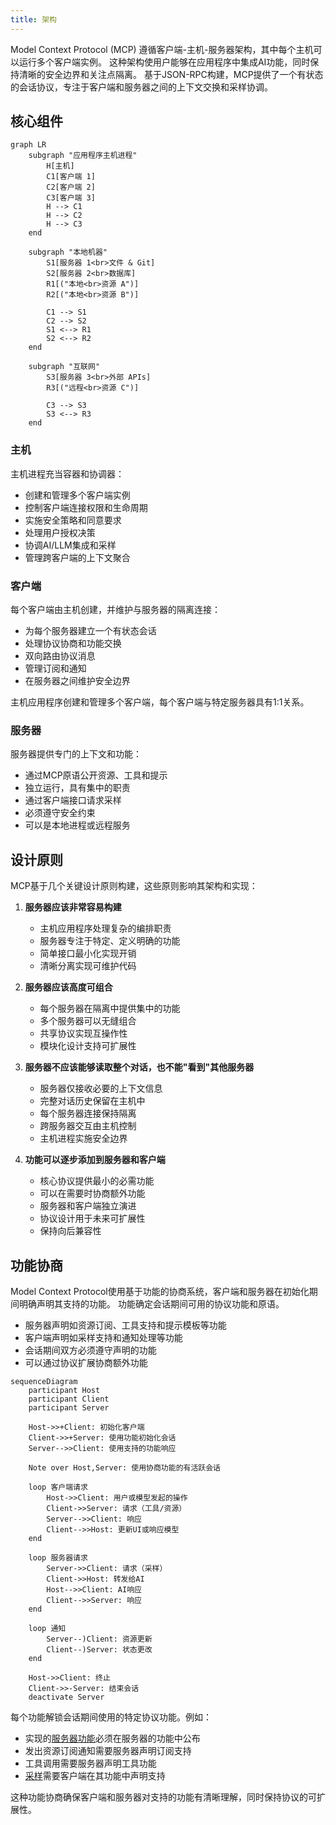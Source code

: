 ```yaml
---
title: 架构
---
```


<div id="enable-section-numbers" />

Model Context Protocol (MCP) 遵循客户端-主机-服务器架构，其中每个主机可以运行多个客户端实例。
这种架构使用户能够在应用程序中集成AI功能，同时保持清晰的安全边界和关注点隔离。
基于JSON-RPC构建，MCP提供了一个有状态的会话协议，专注于客户端和服务器之间的上下文交换和采样协调。

## 核心组件

```mermaid
graph LR
    subgraph "应用程序主机进程"
        H[主机]
        C1[客户端 1]
        C2[客户端 2]
        C3[客户端 3]
        H --> C1
        H --> C2
        H --> C3
    end

    subgraph "本地机器"
        S1[服务器 1<br>文件 & Git]
        S2[服务器 2<br>数据库]
        R1[("本地<br>资源 A")]
        R2[("本地<br>资源 B")]

        C1 --> S1
        C2 --> S2
        S1 <--> R1
        S2 <--> R2
    end

    subgraph "互联网"
        S3[服务器 3<br>外部 APIs]
        R3[("远程<br>资源 C")]

        C3 --> S3
        S3 <--> R3
    end
```

### 主机

主机进程充当容器和协调器：

- 创建和管理多个客户端实例
- 控制客户端连接权限和生命周期
- 实施安全策略和同意要求
- 处理用户授权决策
- 协调AI/LLM集成和采样
- 管理跨客户端的上下文聚合

### 客户端

每个客户端由主机创建，并维护与服务器的隔离连接：

- 为每个服务器建立一个有状态会话
- 处理协议协商和功能交换
- 双向路由协议消息
- 管理订阅和通知
- 在服务器之间维护安全边界

主机应用程序创建和管理多个客户端，每个客户端与特定服务器具有1:1关系。

### 服务器

服务器提供专门的上下文和功能：

- 通过MCP原语公开资源、工具和提示
- 独立运行，具有集中的职责
- 通过客户端接口请求采样
- 必须遵守安全约束
- 可以是本地进程或远程服务

## 设计原则

MCP基于几个关键设计原则构建，这些原则影响其架构和实现：

1. **服务器应该非常容易构建**
   - 主机应用程序处理复杂的编排职责
   - 服务器专注于特定、定义明确的功能
   - 简单接口最小化实现开销
   - 清晰分离实现可维护代码

2. **服务器应该高度可组合**
   - 每个服务器在隔离中提供集中的功能
   - 多个服务器可以无缝组合
   - 共享协议实现互操作性
   - 模块化设计支持可扩展性

3. **服务器不应该能够读取整个对话，也不能"看到"其他服务器**
   - 服务器仅接收必要的上下文信息
   - 完整对话历史保留在主机中
   - 每个服务器连接保持隔离
   - 跨服务器交互由主机控制
   - 主机进程实施安全边界

4. **功能可以逐步添加到服务器和客户端**
   - 核心协议提供最小的必需功能
   - 可以在需要时协商额外功能
   - 服务器和客户端独立演进
   - 协议设计用于未来可扩展性
   - 保持向后兼容性

## 功能协商

Model Context Protocol使用基于功能的协商系统，客户端和服务器在初始化期间明确声明其支持的功能。
功能确定会话期间可用的协议功能和原语。

- 服务器声明如资源订阅、工具支持和提示模板等功能
- 客户端声明如采样支持和通知处理等功能
- 会话期间双方必须遵守声明的功能
- 可以通过协议扩展协商额外功能

```mermaid
sequenceDiagram
    participant Host
    participant Client
    participant Server

    Host->>+Client: 初始化客户端
    Client->>+Server: 使用功能初始化会话
    Server-->>Client: 使用支持的功能响应

    Note over Host,Server: 使用协商功能的有活跃会话

    loop 客户端请求
        Host->>Client: 用户或模型发起的操作
        Client->>Server: 请求（工具/资源）
        Server-->>Client: 响应
        Client-->>Host: 更新UI或响应模型
    end

    loop 服务器请求
        Server->>Client: 请求（采样）
        Client->>Host: 转发给AI
        Host-->>Client: AI响应
        Client-->>Server: 响应
    end

    loop 通知
        Server--)Client: 资源更新
        Client--)Server: 状态更改
    end

    Host->>Client: 终止
    Client->>-Server: 结束会话
    deactivate Server
```

每个功能解锁会话期间使用的特定协议功能。例如：

- 实现的[服务器功能](/specification/draft/server)必须在服务器的功能中公布
- 发出资源订阅通知需要服务器声明订阅支持
- 工具调用需要服务器声明工具功能
- [采样](/specification/draft/client)需要客户端在其功能中声明支持

这种功能协商确保客户端和服务器对支持的功能有清晰理解，同时保持协议的可扩展性。
